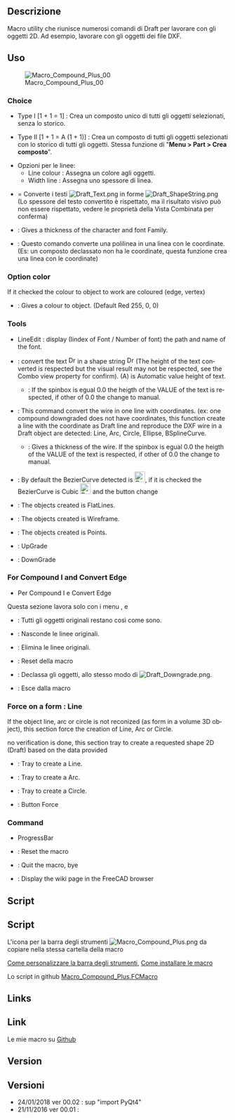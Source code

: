 <languages/>

<div class="mw-translate-fuzzy">
{{Macro/it
|Name=Macro Compound Plus
|Description=Utilità che combina diversi comandi di Draft.
|Author=Mario52
|Version=00.02
|Date=2018-01-24
|FCVersion=<= 0.17
|Download=[https://www.freecad.org/wiki/images/f/fd/Macro_Compound_Plus.png ToolBar Icon]
}}
</div>

<span id="Description"></span>
==Descrizione==

<div class="mw-translate-fuzzy">
Macro utility che riunisce numerosi comandi di Draft per lavorare con gli oggetti 2D. Ad esempio, lavorare con gli oggetti dei file DXF.
</div>

<div lang="en" dir="ltr" class="mw-content-ltr">
{{Codeextralink|https://gist.githubusercontent.com/mario52a/7be361a8c489deec918f664fdcfc4394/raw/2d12268123cbd38a3fba10fff1c7f35837cd3325/Macro_Compound_Plus.FCMacro}}
</div>

<span id="Usage"></span>
<div class="mw-translate-fuzzy">
==Uso==
</div>

[[File:Macro Compound Plus 00.png|Macro_Compound_Plus_00]]

<div lang="en" dir="ltr" class="mw-content-ltr">
===Choice===
</div>

<div class="mw-translate-fuzzy">
*{{KEY|Compound I}} Type I [1 + 1 = 1] : Crea un composto unico di tutti gli oggetti selezionati, senza lo storico.
*{{KEY|Compound II}} Type II [1 + 1 = A (1 + 1)] : Crea un composto di tutti gli oggetti selezionati con lo storico di tutti gli oggetti. Stessa funzione di  "'''Menu > Part > Crea composto'''".
*Opzioni per le linee:
** Line colour : Assegna un colore agli oggetti.
** Width line : Assegna uno spessore di linea.
*{{KEY| Convert (A)}} = Converte i testi [[File:Draft_Text.png]] in forme [[File:Draft_ShapeString.png]] (Lo spessore del testo convertito è rispettato, ma il risultato visivo può non essere rispettato, vedere le proprietà della Vista Combinata per conferma)
*{{KEY| 8.00 }} : Gives a thickness of the character and font Family.
*{{KEY|Convert Edge}} : Questo comando converte una polilinea in una linea con le coordinate. (Es: un composto declassato non ha le coordinate, questa funzione crea una linea con le coordinate)
</div>

<div lang="en" dir="ltr" class="mw-content-ltr">
==={{CheckBox}} Option color===
</div>

<div lang="en" dir="ltr" class="mw-content-ltr">
If it {{CheckBox}} checked the colour to object to work are coloured (edge, vertex) 
*{{Button|{{ColoredText|#ff0000|[[Image:Workbench_Image.svg|16px]] Color}} }} : Gives a colour to object. (Default Red 255, 0, 0)
</div>

<div lang="en" dir="ltr" class="mw-content-ltr">
===Tools===
</div>

<div lang="en" dir="ltr" class="mw-content-ltr">
* LineEdit : display (Iindex of Font / Number of font) the path and name of the font.
*{{Button|[[File:Draft_Text.svg|16px]] Convert Text (A)}} : convert the text  [[File:Draft_Text.svg|16px]] in a shape string [[File:Draft_ShapeString.svg|16px]] (The height of the text converted is respected but the visual result may not be respected, see the Combo view property for confirm). (A) is Automatic value height of text.
**{{SpinBox|0,00 Auto}} : If the spinbox is egual 0.0 the heigth of the VALUE of the text is respected, if other of 0.0 the {{Button|[[File:Draft_Text.svg|16px]] Convert Text (A)}} change to {{Button|[[File:Draft_Text.svg|16px]] Convert Text (M)}} manual.
</div>

<div lang="en" dir="ltr" class="mw-content-ltr">
*{{Button|[[File:Draft_Line.svg|16px]] Convert Wire (A)}} : This command convert the wire in one line with coordinates. (ex: one compound downgraded does not have coordinates, this function create a line with the coordinate as Draft line and reproduce the DXF wire in a Draft object are detected: Line, Arc, Circle, Ellipse, BSplineCurve. 
**{{SpinBox|0,00 Auto}} : Gives a thickness of the wire. If the spinbox is egual 0.0 the heigth of the VALUE of the text is respected, if other of 0.0 the {{Button|[[Image:Draft_Line.svg|16px]] Convert Wire (A)}} change to {{Button|Convert Wire (M)}} manual.
*{{CheckBox|[[Image:Draft_BezCurve.svg|16px]] BezierCurve}} : By default the BezierCurve detected is [[Image:Draft_BezCurve.svg|24px]], if it is checked the BezierCurve is Cubic [[Image:Draft_CubicBezCurve.svg|24px]] and the button change {{CheckBox|TRUE|[[Image:Draft_CubicBezCurve.svg|16px]] Cubic BezierCurve}}
</div>

<div lang="en" dir="ltr" class="mw-content-ltr">
*{{RadioButton|TRUE|[[Image:Std_DrawStyleFlatLines.svg|16px]] FlatLines}} : The objects created is FlatLines.
*{{RadioButton|[[Image:Std_DrawStyleWireFrame.svg|16px]] Wireframe}} : The objects created is Wireframe.
*{{RadioButton|[[Image:Std_DrawStylePoints.svg|16px]] Points}} : The objects created is Points.
*{{Button|[[File:Draft_Upgrade.svg|16px]] UpGrade}} : UpGrade 
*{{Button|[[File:Draft_Downgrade.svg|16px]] DownGrade}} : DownGrade
</div>

<div lang="en" dir="ltr" class="mw-content-ltr">
===For Compound I and Convert Edge===
</div>

<div class="mw-translate-fuzzy">
*Per Compound I e Convert Edge
Questa sezione lavora solo con i menu {{KEY|Compound I}},  {{KEY|Convert (A)}} e {{KEY|Convert Edge}}
*{{KEY|None}} : Tutti gli oggetti originali restano così come sono.
*{{KEY|Hidden original line(s)}} : Nasconde le linee originali.
*{{KEY|Delete original line(s)}} : Elimina le linee originali.
*{{KEY|Reset}} : Reset della macro
*{{KEY|DownGrade}} : Declassa gli oggetti, allo stesso modo di [[File:Draft_Downgrade.png]].
*{{KEY|Quit}} : Esce dalla macro
</div>

<div lang="en" dir="ltr" class="mw-content-ltr">
===Force on a form : Line===
</div>

<div lang="en" dir="ltr" class="mw-content-ltr">
If the object line, arc or circle is not reconized (as form in a volume 3D object), this section force the creation of Line, Arc or Circle.
</div>

<div lang="en" dir="ltr" class="mw-content-ltr">
no verification is done, this section tray to create a requested shape 2D (Draft) based on the data provided
</div>

<div lang="en" dir="ltr" class="mw-content-ltr">
*{{RadioButton|TRUE|[[Image:Draft_Line.svg|16px]] Lines}} : Tray to create a Line.
*{{RadioButton|[[Image:Draft_Arc.svg|16px]] Arc}} : Tray to create a Arc.
*{{RadioButton|[[Image:Draft_Circle.svg|16px]] Circle}} : Tray to create a Circle.
*{{Button|[[Image:Draft_Line.svg|16px]] Force on : Line}} : Button Force
</div>

<div lang="en" dir="ltr" class="mw-content-ltr">
===Command===
</div>

<div lang="en" dir="ltr" class="mw-content-ltr">
*ProgressBar
*{{Button|Reset}} : Reset the macro
*{{Button|Quit}} : Quit the macro, bye
*{{Button|Help}} : Display the wiki page in the FreeCAD browser
</div>

<div lang="en" dir="ltr" class="mw-content-ltr">
==Script==
</div>

<div class="mw-translate-fuzzy">
==Script==
L'icona per la barra degli strumenti [[File:Macro Compound Plus.png]] da copiare nella stessa cartella della macro
</div>  

[[Customize_Toolbars/it|Come personalizzare la barra degli strumenti]],  [[How_to_install_macros/it|Come installare le macro]]

Lo script in github  [https://gist.github.com/mario52a/7be361a8c489deec918f664fdcfc4394 Macro_Compound_Plus.FCMacro]

<div lang="en" dir="ltr" class="mw-content-ltr">
==Links==
</div>

<div class="mw-translate-fuzzy">
==Link==
Le mie macro su [https://gist.github.com/mario52a Github]
</div>

<div lang="en" dir="ltr" class="mw-content-ltr">
==Version==
</div>

<div class="mw-translate-fuzzy">
==Versioni==
*24/01/2018 ver 00.02 : sup "import PyQt4"
*21/11/2016 ver 00.01 :
</div>